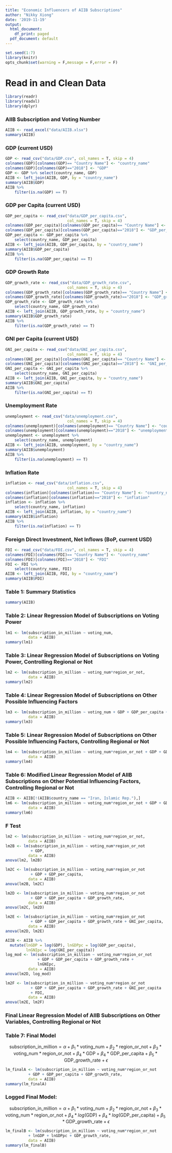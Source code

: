 ```yaml
---
title: "Economic Influencers of AIIB Subscriptions"
author: "Nikky Xiong"
date: '2019-11-19'
output:
  html_document:
    df_print: paged
  pdf_document: default
---
```


```r
set.seed(1:7)
library(knitr)
opts_chunk$set(warning = F,message = F,error = F)
```

# Read in and Clean Data

```r
library(readr)
library(readxl)
library(dplyr)
```

### AIIB Subscription and Voting Number

```r
AIIB <- read_excel("data/AIIB.xlsx")
summary(AIIB)
```

### GDP (current USD)

```r
GDP <- read_csv("data/GDP.csv", col_names = T, skip = 4)
colnames(GDP)[colnames(GDP)== "Country Name"] <- "country_name"
colnames(GDP)[colnames(GDP)=="2018"] <- "GDP"
GDP <- GDP %>% select(country_name, GDP)
AIIB <- left_join(AIIB, GDP, by = "country_name")
summary(AIIB$GDP)
AIIB %>% 
    filter(is.na(GDP) == T)
```

### GDP per Capita (current USD)

```r
GDP_per_capita <- read_csv("data/GDP_per_capita.csv", 
                           col_names = T, skip = 4)
colnames(GDP_per_capita)[colnames(GDP_per_capita)== "Country Name"] <- "country_name"
colnames(GDP_per_capita)[colnames(GDP_per_capita)=="2018"] <- "GDP_per_capita"
GDP_per_capita <- GDP_per_capita %>% 
    select(country_name, GDP_per_capita)
AIIB <- left_join(AIIB, GDP_per_capita, by = "country_name")
summary(AIIB$GDP_per_capita)
AIIB %>% 
    filter(is.na(GDP_per_capita) == T)
```

### GDP Growth Rate

```r
GDP_growth_rate <- read_csv("data/GDP_growth_rate.csv", 
                           col_names = T, skip = 4)
colnames(GDP_growth_rate)[colnames(GDP_growth_rate)== "Country Name"] <- "country_name"
colnames(GDP_growth_rate)[colnames(GDP_growth_rate)=="2018"] <- "GDP_growth_rate"
GDP_growth_rate <- GDP_growth_rate %>% 
    select(country_name, GDP_growth_rate)
AIIB <- left_join(AIIB, GDP_growth_rate, by = "country_name")
summary(AIIB$GDP_growth_rate)
AIIB %>% 
    filter(is.na(GDP_growth_rate) == T)
```

### GNI per Capita (current USD)

```r
GNI_per_capita <- read_csv("data/GNI_per_capita.csv", 
                           col_names = T, skip = 4)
colnames(GNI_per_capita)[colnames(GNI_per_capita)== "Country Name"] <- "country_name"
colnames(GNI_per_capita)[colnames(GNI_per_capita)=="2018"] <- "GNI_per_capita"
GNI_per_capita <- GNI_per_capita %>% 
    select(country_name, GNI_per_capita)
AIIB <- left_join(AIIB, GNI_per_capita, by = "country_name")
summary(AIIB$GNI_per_capita)
AIIB %>% 
    filter(is.na(GNI_per_capita) == T)
```

### Unemployment Rate 

```r
unemployment <- read_csv("data/unemployment.csv", 
                           col_names = T, skip = 4)
colnames(unemployment)[colnames(unemployment)== "Country Name"] <- "country_name"
colnames(unemployment)[colnames(unemployment)=="2018"] <- "unemployment"
unemployment <- unemployment %>% 
    select(country_name, unemployment)
AIIB <- left_join(AIIB, unemployment, by = "country_name")
summary(AIIB$unemployment)
AIIB %>% 
    filter(is.na(unemployment) == T)
```

### Inflation Rate

```r
inflation <- read_csv("data/inflation.csv", 
                           col_names = T, skip = 4)
colnames(inflation)[colnames(inflation)== "Country Name"] <- "country_name"
colnames(inflation)[colnames(inflation)=="2018"] <- "inflation"
inflation <- inflation %>% 
    select(country_name, inflation)
AIIB <- left_join(AIIB, inflation, by = "country_name")
summary(AIIB$inflation)
AIIB %>% 
    filter(is.na(inflation) == T)
```

### Foreign Direct Investment, Net Inflows (BoP, current USD) 

```r
FDI <- read_csv("data/FDI.csv", col_names = T, skip = 4)
colnames(FDI)[colnames(FDI)== "Country Name"] <- "country_name"
colnames(FDI)[colnames(FDI)=="2018"] <- "FDI"
FDI <- FDI %>% 
    select(country_name, FDI)
AIIB <- left_join(AIIB, FDI, by = "country_name")
summary(AIIB$FDI)
```

### Table 1: Summary Statistics

```r
summary(AIIB)
```

### Table 2: Linear Regression Model of Subscriptions on Voting Power

```r
lm1 <- lm(subscription_in_million ~ voting_num,
          data = AIIB)
summary(lm1)
```

### Table 3: Linear Regression Model of Subscriptions on Voting Power, Controlling Regional or Not

```r
lm2 <- lm(subscription_in_million ~ voting_num*region_or_not,
          data = AIIB)
summary(lm2)
```

### Table 4: Linear Regression Model of Subscriptions on Other Possible Influencing Factors

```r
lm3 <- lm(subscription_in_million ~ voting_num + GDP + GDP_per_capita + GDP_growth_rate + GNI_per_capita + unemployment + inflation + FDI,
          data = AIIB)
summary(lm3)
```

### Table 5: Linear Regression Model of Subscriptions on Other Possible Influencing Factors, Controlling Regional or Not

```r
lm4 <- lm(subscription_in_million ~ voting_num*region_or_not + GDP + GDP_per_capita + GDP_growth_rate + GNI_per_capita + unemployment + inflation + FDI,
          data = AIIB)
summary(lm4)
```

### Table 6: Modified Linear Regression Model of AIIB Subscriptions on Other Potential Influencing Factors, Controlling Regional or Not

```r
AIIB <- AIIB[!(AIIB$country_name == "Iran, Islamic Rep."),] 
lm6 <- lm(subscription_in_million ~ voting_num*region_or_not + GDP + GDP_per_capita + GDP_growth_rate + GNI_per_capita + inflation + FDI,
          data = AIIB)
summary(lm6)
```

### F Test

```r
lm2 <- lm(subscription_in_million ~ voting_num*region_or_not,
          data = AIIB)
lm2B <- lm(subscription_in_million ~ voting_num*region_or_not
           + GDP,
          data = AIIB)
anova(lm2, lm2B)
```

```r
lm2C <- lm(subscription_in_million ~ voting_num*region_or_not
           + GDP + GDP_per_capita,
          data = AIIB)
anova(lm2B, lm2C)
```

```r
lm2D <- lm(subscription_in_million ~ voting_num*region_or_not
           + GDP + GDP_per_capita + GDP_growth_rate,
          data = AIIB)
anova(lm2C, lm2D)
```

```r
lm2E <- lm(subscription_in_million ~ voting_num*region_or_not
           + GDP + GDP_per_capita + GDP_growth_rate + GNI_per_capita,
          data = AIIB)
anova(lm2D, lm2E)
```

```r
AIIB <- AIIB %>% 
  mutate(lnGDP = log(GDP), lnGDPpc = log(GDP_per_capita), 
         lnGNIpc = log(GNI_per_capita))
log_mod <- lm(subscription_in_million ~ voting_num*region_or_not
              + GDP + GDP_per_capita + GDP_growth_rate +
              lnGNIpc,
          data = AIIB)
anova(lm2D, log_mod)
```

```r
lm2F <- lm(subscription_in_million ~ voting_num*region_or_not
           + GDP + GDP_per_capita + GDP_growth_rate + GNI_per_capita
           + FDI,
          data = AIIB)
anova(lm2E, lm2F)
```

### Final Linear Regression Model of AIIB Subscriptions on Other Variables, Controlling Regional or Not

### Table 7: Final Model
$$ \textrm{subscription_in_million} = \alpha + \beta_1*\textrm{voting_num} + \beta_2*\textrm{region_or_not} + \beta_3*\textrm{voting_num}*\textrm{region_or_not} + \beta_4*\textrm{GDP} + \beta_4*\textrm{GDP_per_capita} + \beta_5*\textrm{GDP_growth_rate} + \epsilon $$

```r
lm_finalA <- lm(subscription_in_million ~ voting_num*region_or_not
          + GDP + GDP_per_capita + GDP_growth_rate,
          data = AIIB)
summary(lm_finalA)
```

### Logged Final Model:
$$ \textrm{subscription_in_million} = \alpha + \beta_1*\textrm{voting_num} + \beta_2*\textrm{region_or_not} + \beta_3*\textrm{voting_num}*\textrm{region_or_not} + \beta_4*log(\textrm{GDP}) + \beta_4*log(\textrm{GDP_per_capita}) + \beta_5*\textrm{GDP_growth_rate} + \epsilon$$

```r
lm_finalB <- lm(subscription_in_million ~ voting_num*region_or_not
          + lnGDP + lnGDPpc + GDP_growth_rate,
          data = AIIB)
summary(lm_finalB)
```